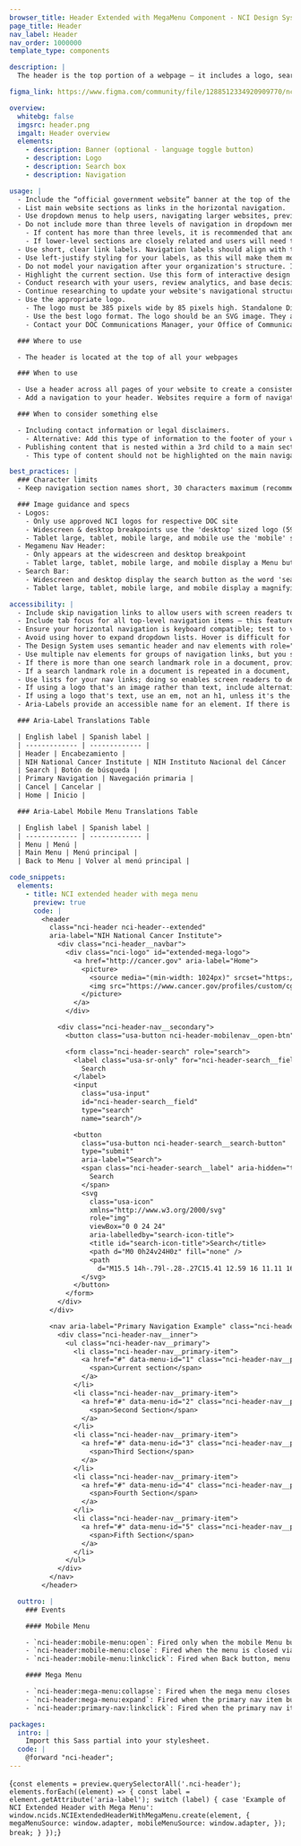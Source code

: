 ```yaml
---
browser_title: Header Extended with MegaMenu Component - NCI Design System
page_title: Header
nav_label: Header
nav_order: 1000000
template_type: components

description: |
  The header is the top portion of a webpage — it includes a logo, search, and primary site navigation. A header allows users to the website's organizational structure and provides a quick, organized way to reach the main sections of a website. The header should be consistent across all the pages of a website.

figma_link: https://www.figma.com/community/file/1288512334920909770/ncids-design-kit

overview:
  whitebg: false
  imgsrc: header.png
  imgalt: Header overview
  elements:
    - description: Banner (optional - language toggle button)
    - description: Logo
    - description: Search box
    - description: Navigation

usage: |
  - Include the “official government website” banner at the top of the header— all federal websites must include this banner.
  - List main website sections as links in the horizontal navigation.
  - Use dropdown menus to help users, navigating larger websites, preview lower-level content.
  - Do not include more than three levels of navigation in dropdown menus.
    - If content has more than three levels, it is recommended that another navigation pattern should be explored, or the primary navigation links should be reconsidered.
    - If lower-level sections are closely related and users will need to quickly jump between them, consider using a side navigation instead of — or in addition to — a dropdown.
  - Use short, clear link labels. Navigation labels should align with the title of the page that they link to, they should be short, and use familiar terms.
  - Use left-justify styling for your labels, as this will make them more scannable.
  - Do not model your navigation after your organization's structure. Instead, structure your main navigation to the tasks and information your users need the most.
  - Highlight the current section. Use this form of interactive design to show users where they are within the website.
  - Conduct research with your users, review analytics, and base decisions about your site's information architecture and navigation structure on your findings.
  - Continue researching to update your website's navigational structure based on your users' needs.
  - Use the appropriate logo.
    - The logo must be 385 pixels wide by 85 pixels high. Standalone Division, Office, and Center (DOC) websites may use their DOC blended logo. Web applications may use a program blended logo.
    - Use the best logo format. The logo should be an SVG image. They are smaller in file size than PNG images, as well as crisp looking on all types of displays.
    - Contact your DOC Communications Manager, your Office of Communications and Public Liaison (OCPL) Communications Lead, or email the NCI Branding team at ncilogoqs@mail.nih.gov with logo questions.

  ### Where to use

  - The header is located at the top of all your webpages

  ### When to use

  - Use a header across all pages of your website to create a consistent experience. The NCIDS requires all web pages to have a header, and it specifies which elements to include and their placement.
  - Add a navigation to your header. Websites require a form of navigation to help users find the information they need. While a horizontal navigation bar is one option for navigation design, it is one of the most visible and familiar ways to help users navigate your website.

  ### When to consider something else

  - Including contact information or legal disclaimers.
    - Alternative: Add this type of information to the footer of your website.
  - Publishing content that is nested within a 3rd child to a main section title.
    - This type of content should not be highlighted on the main navigation, if it is part of the fourth level in dropdown menus. This type of content can be displayed using the content design of home and landing pages.

best_practices: |
  ### Character limits
  - Keep navigation section names short, 30 characters maximum (recommended)

  ### Image guidance and specs
  - Logos:
    - Only use approved NCI logos for respective DOC site
    - Widescreen & desktop breakpoints use the 'desktop' sized logo (597x50)
    - Tablet large, tablet, mobile large, and mobile use the 'mobile' sized logo (288x38)
  - Megamenu Nav Header:
    - Only appears at the widescreen and desktop breakpoint
    - Tablet large, tablet, mobile large, and mobile display a Menu button next to the search bar
  - Search Bar:
    - Widescreen and desktop display the search button as the word 'search' or 'buscar'
    - Tablet large, tablet, mobile large, and mobile display a magnifying glass icon for the search button

accessibility: |
  - Include skip navigation links to allow users with screen readers to bypass long navigation lists. Make sure to include an id at the beginning of the main content and that it matches the skipnav link. Find more information on these links at WebAIM.
  - Include tab focus for all top-level navigation items — this feature will allow keyboard-reliant users to easily navigate interactive items.
  - Ensure your horizontal navigation is keyboard compatible; test to verify users can use Tab to navigate and Space (or Enter) to open pages.
  - Avoid using hover to expand dropdown lists. Hover is difficult for some users and won't work on touch screens. Dropdowns should expand on click or with keyboard navigation.
  - The Design System uses semantic header and nav elements with role="banner" and role="navigation" respectively. role="banner" is your masthead.
  - Use multiple nav elements for groups of navigation links, but you should only use one role="navigation" for the main nav of a page.
  - If there is more than one search landmark role in a document, provide a label for each landmark. This label will allow an assistive technology user to be able to quickly understand the purpose of each landmark.
  - If a search landmark role in a document is repeated in a document, and both landmarks have identical content, use the same label for each landmark. An example of this would be repeating the sitewide search at the top and bottom of the page.
  - Use lists for your nav links; doing so enables screen readers to decipher header contents.
  - If using a logo that's an image rather than text, include alternative text for screen readers.
  - If using a logo that's text, use an em, not an h1, unless it's the homepage. Find more information here: http://csswizardry.com/2010/10/your-logo-is-an-image-not-a-h1/.
  - Aria-Labels provide an accessible name for an element. If there is no visible name for the element, use aria-label to provide the user with a recognizable accessible name.

  ### Aria-Label Translations Table

  | English label | Spanish label |
  | ------------- | ------------- |
  | Header | Encabezamiento |
  | NIH National Cancer Institute | NIH Instituto Nacional del Cáncer |
  | Search | Botón de búsqueda |
  | Primary Navigation | Navegación primaria |
  | Cancel | Cancelar |
  | Home | Inicio |

  ### Aria-Label Mobile Menu Translations Table

  | English label | Spanish label |
  | ------------- | ------------- |
  | Menu | Menú |
  | Main Menu | Menú principal |
  | Back to Menu | Volver al menú principal |

code_snippets:
  elements:
    - title: NCI extended header with mega menu
      preview: true
      code: |
        <header
          class="nci-header nci-header--extended"
          aria-label="NIH National Cancer Institute">
            <div class="nci-header__navbar">
              <div class="nci-logo" id="extended-mega-logo">
                <a href="http://cancer.gov" aria-label="Home">
                  <picture>
                    <source media="(min-width: 1024px)" srcset="https://www.cancer.gov/profiles/custom/cgov_site/themes/custom/cgov/static/images/design-elements/logos/nci-logo-full.svg" />
                    <img src="https://www.cancer.gov/profiles/custom/cgov_site/themes/custom/cgov/static/images/design-elements/logos/nci-logo-full.svg"  alt="" />
                  </picture>
                </a>
              </div>

            <div class="nci-header-nav__secondary">
              <button class="usa-button nci-header-mobilenav__open-btn">Menu</button>

              <form class="nci-header-search" role="search">
                <label class="usa-sr-only" for="nci-header-search__field">
                  Search
                </label>
                <input
                  class="usa-input"
                  id="nci-header-search__field"
                  type="search"
                  name="search"/>

                <button
                  class="usa-button nci-header-search__search-button"
                  type="submit"
                  aria-label="Search">
                  <span class="nci-header-search__label" aria-hidden="true">
                    Search
                  </span>
                  <svg
                    class="usa-icon"
                    xmlns="http://www.w3.org/2000/svg"
                    role="img"
                    viewBox="0 0 24 24"
                    aria-labelledby="search-icon-title">
                    <title id="search-icon-title">Search</title>
                    <path d="M0 0h24v24H0z" fill="none" />
                    <path
                      d="M15.5 14h-.79l-.28-.27C15.41 12.59 16 11.11 16 9.5 16 5.91 13.09 3 9.5 3S3 5.91 3 9.5 5.91 16 9.5 16c1.61 0 3.09-.59 4.23-1.57l.27.28v.79l5 4.99L20.49 19l-4.99-5zm-6 0C7.01 14 5 11.99 5 9.5S7.01 5 9.5 5 14 7.01 14 9.5 11.99 14 9.5 14z" />
                  </svg>
                </button>
              </form>
            </div>
          </div>

          <nav aria-label="Primary Navigation Example" class="nci-header-nav">
            <div class="nci-header-nav__inner">
              <ul class="nci-header-nav__primary">
                <li class="nci-header-nav__primary-item">
                  <a href="#" data-menu-id="1" class="nci-header-nav__primary-link">
                    <span>Current section</span>
                  </a>
                </li>
                <li class="nci-header-nav__primary-item">
                  <a href="#" data-menu-id="2" class="nci-header-nav__primary-link">
                    <span>Second Section</span>
                  </a>
                </li>
                <li class="nci-header-nav__primary-item">
                  <a href="#" data-menu-id="3" class="nci-header-nav__primary-link">
                    <span>Third Section</span>
                  </a>
                </li>
                <li class="nci-header-nav__primary-item">
                  <a href="#" data-menu-id="4" class="nci-header-nav__primary-link">
                    <span>Fourth Section</span>
                  </a>
                </li>
                <li class="nci-header-nav__primary-item">
                  <a href="#" data-menu-id="5" class="nci-header-nav__primary-link">
                    <span>Fifth Section</span>
                  </a>
                </li>
              </ul>
            </div>
          </nav>
        </header>

  outtro: |
    ### Events

    #### Mobile Menu

    - `nci-header:mobile-menu:open`: Fired only when the mobile Menu button is selected.
    - `nci-header:mobile-menu:close`: Fired when the menu is closed via `Escape` key, close button, or clicking outside the modal.
    - `nci-header:mobile-menu:linkclick`: Fired when Back button, menu button, or menu link is selected.

    #### Mega Menu

    - `nci-header:mega-menu:collapse`: Fired when the mega menu closes via `Escape` key or clicking outside the menu.
    - `nci-header:mega-menu:expand`: Fired when the primary nav item button is selected and expands the menu.
    - `nci-header:primary-nav:linkclick`: Fired when the primary nav item link is selected.

packages:
  intro: |
    Import this Sass partial into your stylesheet.
  code: |
    @forward "nci-header";
---
```


<NciDsJsInit>{`
const elements = preview.querySelectorAll('.nci-header');
elements.forEach((element) => {
	const label = element.getAttribute('aria-label');
	switch (label) {
		case 'Example of NCI Extended Header with Mega Menu':
			window.ncids.NCIExtendedHeaderWithMegaMenu.create(element, {
				megaMenuSource: window.adapter,
				mobileMenuSource: window.adapter,
			});
			break;
	}
});
`}</NciDsJsInit>
